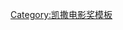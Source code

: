 {{Navbox
|name = 凱薩獎最佳男主角獎
|title = [[凱薩獎最佳男主角獎]]
|state = {{{state|autocollapse}}}
|basestyle = background: #FAEB86
|imageleft = 
|bodyclass=hlist
|list1 =
*<small>1976</small>&nbsp;[[菲利浦·诺瓦雷|菲利普·諾瓦雷]]
*<small>1977</small>&nbsp;{{link-fr|米歇爾·加拉畢|Michel Galabru}}
*<small>1978</small>&nbsp;{{link-fr|尚·侯謝弗|Jean Rochefort}}
*<small>1979</small>&nbsp;{{link-fr|米歇爾·賽侯|Michel Serrault}}
*<small>1980</small>&nbsp;{{link-fr|克勞德·布萊賽|Claude Brasseur}}
*<small>1981</small>&nbsp;[[傑哈·德巴狄厄]]
*<small>1982</small>&nbsp;{{link-fr|米歇爾·賽侯|Michel Serrault}}
*<small>1983</small>&nbsp;{{link-fr|菲利普·雷歐塔|Philippe Léotard}}
*<small>1984</small>&nbsp;{{link-fr|寇律胥|Coluche}}
*<small>1985</small>&nbsp;[[阿兰·德龙|亞蘭·德倫]]
*<small>1986</small>&nbsp;[[克里斯多弗·藍伯特|克里斯多夫·藍伯特]]
*<small>1987</small>&nbsp;[[丹尼爾·奧圖]]
*<small>1988</small>&nbsp;{{link-fr|理查德·波林熱|Richard Bohringer}}
*<small>1989</small>&nbsp;[[让-保罗·贝尔蒙多|尚-保羅·貝爾蒙多]]
*<small>1990</small>&nbsp;[[菲利浦·诺瓦雷|菲利普·諾瓦雷]]
*<small>1991</small>&nbsp;[[傑哈·德巴狄厄]]
*<small>1992</small>&nbsp;{{link-fr|雅各·瞿彤克|Jacques Dutronc}}
*<small>1993</small>&nbsp;{{link-fr|克勞德·意許|Claude Rich}}
*<small>1994</small>&nbsp;[[皮耶·阿帝提]]
*<small>1995</small>&nbsp;{{link-fr|傑哈赫·隆范|Gérard Lanvin}}
*<small>1996</small>&nbsp;{{link-fr|米歇爾·賽侯|Michel Serrault}}
*<small>1997</small>&nbsp;{{link-fr|菲立普·托海東|Philippe Torreton}}
*<small>1998</small>&nbsp;{{link-fr|安德烈·杜索里埃|André Dussollier}}
*<small>1999</small>&nbsp;{{link-fr|雅各·維萊黑|Jacques Villeret}}
*<small>2000</small>&nbsp;[[丹尼爾·奧圖]]
*<small>2001</small>&nbsp;{{link-fr|塞吉·洛佩兹|Sergi López}}
*<small>2002</small>&nbsp;{{link-fr|米歇爾·布凱|Michel Bouquet}}
*<small>2003</small>&nbsp;[[阿德里安·布罗迪|安卓·布洛迪]]
*<small>2004</small>&nbsp;[[奧馬·沙里夫|奧瑪·雪瑞夫]]
*<small>2005</small>&nbsp;[[馬修·亞瑪希]]
*<small>2006</small>&nbsp;{{link-fr|米歇爾·布凱|Michel Bouquet}}
*<small>2007</small>&nbsp;[[佛朗索瓦·克魯塞|馮索瓦·克律塞]]
*<small>2008</small>&nbsp;[[馬修·亞瑪希]]
*<small>2009</small>&nbsp;[[文森·卡索]]
*<small>2010</small>&nbsp;[[塔哈·拉辛]]
*<small>2011</small>&nbsp;{{link-fr|艾里克·埃勒莫斯尼諾|Éric Elmosnino}}
*<small>2012</small>&nbsp;[[歐馬·希]]
*<small>2013</small>&nbsp;[[尚-路易·特罕狄釀|让-路易·特兰蒂尼昂]]
*<small>2014</small>&nbsp;[[吉約姆·高麗安|吉翁·佳里恩]]
*<small>2015</small>&nbsp;[[皮耶·尼內]]
*<small>2016</small>&nbsp;[[萬桑·藍東]]
*<small>2017</small>&nbsp;[[加斯帕德·尤利尔|加斯帕德·尤利爾]]
*<small>2018</small>&nbsp;{{link-fr|史旺·亞勞德|Swann Arlaud}}
*<small>2019</small>&nbsp;{{link-fr|艾歷克斯·魯茲|Alex Lutz}}
*<small>2020</small>&nbsp;{{link-fr|洛契迪·森姆|Roschdy Zem}}
*<small>2021</small>&nbsp;{{link-fr|山米·布亞拉|Sami Bouajila}}
}}<noinclude>
{{collapsible option}}
[[Category:凯撒电影奖模板]]
</noinclude>